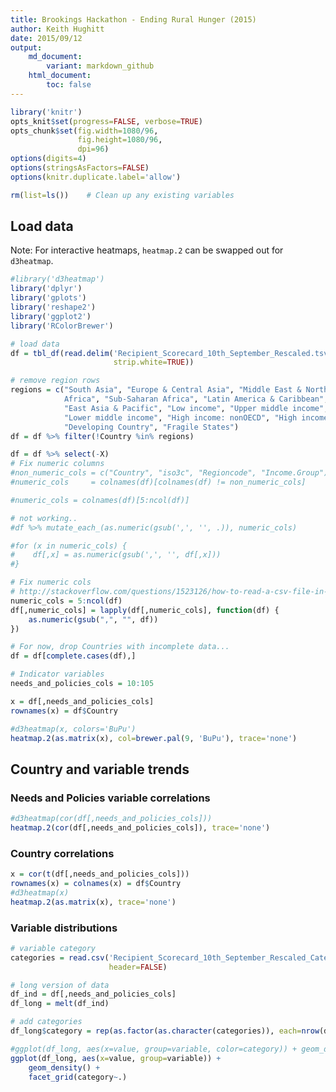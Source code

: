 ```yaml
---
title: Brookings Hackathon - Ending Rural Hunger (2015)
author: Keith Hughitt
date: 2015/09/12
output:
    md_document:
        variant: markdown_github
    html_document:
        toc: false
---
```


```r
library('knitr')
opts_knit$set(progress=FALSE, verbose=TRUE)
opts_chunk$set(fig.width=1080/96,
               fig.height=1080/96,
               dpi=96)
options(digits=4)
options(stringsAsFactors=FALSE)
options(knitr.duplicate.label='allow')

rm(list=ls())    # Clean up any existing variables
```

Load data
---------

Note: For interactive heatmaps, `heatmap.2` can be swapped out for `d3heatmap`.

```r
#library('d3heatmap')
library('dplyr')
library('gplots')
library('reshape2')
library('ggplot2')
library('RColorBrewer')

# load data
df = tbl_df(read.delim('Recipient_Scorecard_10th_September_Rescaled.tsv',
                       strip.white=TRUE))

# remove region rows
regions = c("South Asia", "Europe & Central Asia", "Middle East & North
            Africa", "Sub-Saharan Africa", "Latin America & Caribbean", 
            "East Asia & Pacific", "Low income", "Upper middle income", 
            "Lower middle income", "High income: nonOECD", "High income: OECD",
            "Developing Country", "Fragile States")
df = df %>% filter(!Country %in% regions)

df = df %>% select(-X)
# Fix numeric columns
#non_numeric_cols = c("Country", "iso3c", "Regioncode", "Income.Group")
#numeric_cols     = colnames(df)[colnames(df) != non_numeric_cols]

#numeric_cols = colnames(df)[5:ncol(df)]

# not working..
#df %>% mutate_each_(as.numeric(gsub(',', '', .)), numeric_cols)

#for (x in numeric_cols) {
#    df[,x] = as.numeric(gsub(',', '', df[,x]))
#}

# Fix numeric cols
# http://stackoverflow.com/questions/1523126/how-to-read-a-csv-file-in-r-where-some-numbers-contain-commas
numeric_cols = 5:ncol(df)
df[,numeric_cols] = lapply(df[,numeric_cols], function(df) {
    as.numeric(gsub(",", "", df))
})

# For now, drop Countries with incomplete data...
df = df[complete.cases(df),]

# Indicator variables
needs_and_policies_cols = 10:105

x = df[,needs_and_policies_cols]
rownames(x) = df$Country

#d3heatmap(x, colors='BuPu')
heatmap.2(as.matrix(x), col=brewer.pal(9, 'BuPu'), trace='none')
```

Country and variable trends
---------------------------

### Needs and Policies variable correlations

```r
#d3heatmap(cor(df[,needs_and_policies_cols]))
heatmap.2(cor(df[,needs_and_policies_cols]), trace='none')
```

### Country correlations

```r
x = cor(t(df[,needs_and_policies_cols]))
rownames(x) = colnames(x) = df$Country
#d3heatmap(x)
heatmap.2(as.matrix(x), trace='none')
```

### Variable distributions

```r
# variable category
categories = read.csv('Recipient_Scorecard_10th_September_Rescaled_Categories.csv',
                      header=FALSE)

# long version of data
df_ind = df[,needs_and_policies_cols]
df_long = melt(df_ind)

# add categories
df_long$category = rep(as.factor(as.character(categories)), each=nrow(df_ind))

#ggplot(df_long, aes(x=value, group=variable, color=category)) + geom_density()
ggplot(df_long, aes(x=value, group=variable)) + 
    geom_density() +
    facet_grid(category~.)


```

